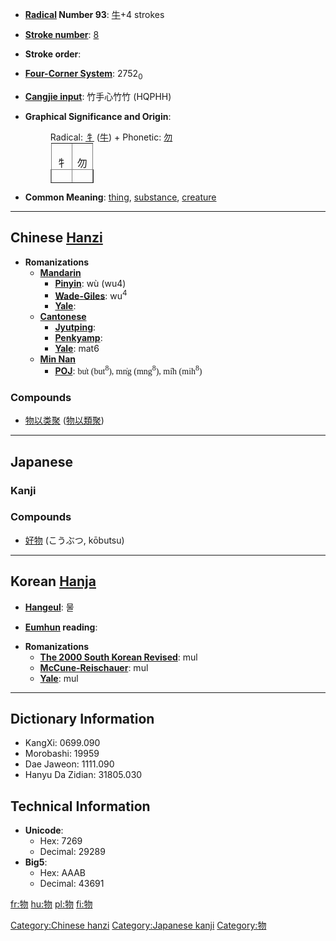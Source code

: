 * '''[[Wiktionary:Chinese radical index| Radical]] Number 93''': [[Wiktionary:Chinese radical index 牛|牛]]+4 strokes

* '''[[Wiktionary:Chinese total strokes index|Stroke number]]''': [[Wiktionary:Chinese total strokes index 8|8]]

* '''Stroke order''': 

* '''[[Wiktionary:Chinese four corner index|Four-Corner System]]''': 2752<sub>0</sub>

* '''[[Wiktionary:Chinese Cangjie index|Cangjie input]]''': 竹手心竹竹 (HQPHH)

* '''Graphical Significance and Origin''':
*:Radical: [[牜]] ([[牛]]) + Phonetic: [[勿]]
*:<table border="1" style="display:inline;"><tr><td>牜</td><td>勿</td></tr></table>

* '''Common Meaning''': [[thing]], [[substance]], [[creature]]

----

== Chinese [[Hanzi]] ==

* '''Romanizations'''
** '''[[Mandarin]]'''
*** '''[[Pinyin]]''': wù (wu4)
*** '''[[Wade-Giles]]''': wu<sup>4</sup>
*** '''[[Yale]]''': 
** '''[[Cantonese]]'''
*** '''[[Jyutping]]''':
*** '''[[Penkyamp]]''': 
*** '''[[Yale]]''': mat6
**'''[[wikipedia:Min_Nan|Min Nan]]'''
***'''[[wikipedia:POJ|POJ]]''': <font face="Lucida Sans Unicode">bu̍t (but<sup>8</sup>), mn̍g (mng<sup>8</sup>), mi̍h (mih<sup>8</sup>)</font>

===Compounds===
{{top}}
*[[物以类聚]] ([[物以類聚]])
{{bottom}}

----

== Japanese ==
===Kanji===
{{kanji|[[ぶつ]] ([[butsu]]), [[もつ]] ([[motsu]])|[[もの]] ([[mono]])}}

===Compounds===
*[[好物]] (こうぶつ, kōbutsu)

----

== Korean [[Hanja]] ==

* '''[[Hangeul]]''': 물

* '''[[Eumhun]] reading''': 

* '''Romanizations'''
** '''[[The 2000 South Korean Revised Romanization|The 2000 South Korean Revised]]''': mul
** '''[[McCune-Reischauer]]''': mul
** '''[[Yale]]''': mul

----

== Dictionary Information ==

* KangXi: 0699.090
* Morobashi: 19959
* Dae Jaweon: 1111.090
* Hanyu Da Zidian: 31805.030

== Technical Information ==

* '''Unicode''':
** Hex: 7269
** Decimal: 29289
* '''Big5''':
** Hex: AAAB
** Decimal: 43691

[[Category:Chinese hanzi]]
[[Category:Japanese kanji]]

[[fr:物]]
[[hu:物]]
[[pl:物]]
[[fi:物]]
[[Category:物]]